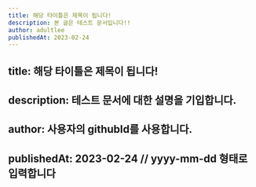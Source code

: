 ```yaml
---
title: 해당 타이틀은 제목이 됩니다!
description: 본 글은 테스트 문서입니다!!
author: adultlee
publishedAt: 2023-02-24
---
```


## title: 해당 타이틀은 제목이 됩니다!

## description: 테스트 문서에 대한 설명을 기입합니다.

## author: 사용자의 githubId를 사용합니다.

## publishedAt: 2023-02-24 // yyyy-mm-dd 형태로 입력합니다
